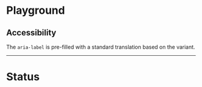 # Playground

## Accessibility

The `aria-label` is pre-filled with a standard translation based on the variant.

<LiveCodeEditor />

---

# Status

<LiveCodeEditor example="status" editorCollapsed />
